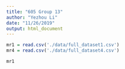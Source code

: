```yaml
---
title: "605 Group 13"
author: "Yezhou Li"
date: "11/26/2019"
output: html_document
---
```



```r
mr1 = read.csv('./data/full_dataset1.csv')
mr4 = read.csv('./data/full_dataset4.csv')
```

```r
mr1
```

